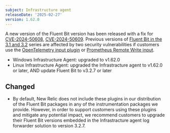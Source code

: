 ```yaml
---
subject: Infrastructure agent
releaseDate: '2025-02-27'
version: 1.62.0
---
```


A new version of the Fluent Bit version has been released with a fix for [CVE-2024-50608](https://nvd.nist.gov/vuln/detail/CVE-2024-50608),  [CVE-2024-50609](https://nvd.nist.gov/vuln/detail/CVE-2024-50609). Previous versions of [Fluent Bit in the 3.1 and 3.2](https://fluentbit.io/announcements/) series are affected by two security vulnerabilities if customers use the [OpenTelemetry input plugin](https://docs.fluentbit.io/manual/pipeline/inputs/opentelemetry) or [Prometheus Remote Write input](https://docs.fluentbit.io/manual/pipeline/inputs/prometheus-remote-write).

* Windows Infrastructure Agent:  upgraded to v1.62.0
* Linux Infrastructure Agent: upgraded the Infrastracture agent to v1.62.0 or later, AND update Fluent Bit to v3.2.7 or later

## Changed
* By default, New Relic does not include these plugins in our distribution of the Fluent Bit packages in any of the instrumentation packages we provide. However, in order to support customers using these plugins and mitigate any potential impact, we recommend customers to upgrade their Fluent Bit versions embedded in the Infrastracture agent log forwarder solution to version 3.2.7.
